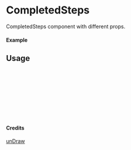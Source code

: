 
<Meta of={CompletedSteps} title="unDraw/CompletedSteps" />

# CompletedSteps

CompletedSteps component with different props.

#### Example

<Canvas of={CompletedSteps.Primary} />

## Usage

```ts
import { CompletedSteps } from "yadl-ui";

const Example = () => {
  return (
      <CompletedSteps />
  );
};

export default Example;
```

#### Credits
[unDraw](https://undraw.co/illustrations)
